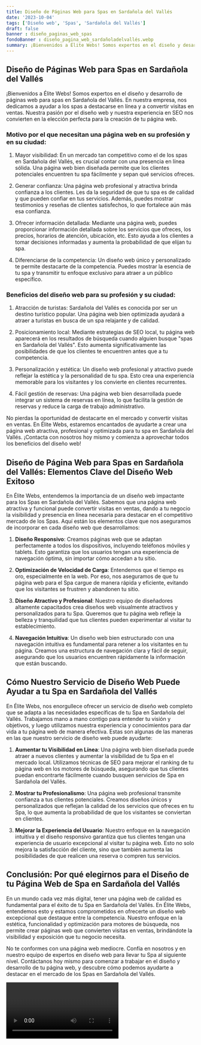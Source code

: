 ```yaml
---
title: Diseño de Páginas Web para Spas en Sardañola del Vallés
date: '2023-10-04'
tags: ['Diseño web', 'Spas', 'Sardañola del Vallés']
draft: false
banner : diseño_paginas_web_spas
fondoBanner : diseño_pagina_web_sardañoladelvallés.webp
summary: ¡Bienvenidos a Élite Webs! Somos expertos en el diseño y desarrollo de páginas web para spas en Sardañola del Vallés. En nuestra empresa, nos dedicamos a ayudar a los spas a destacarse en línea y a convertir visitas en ventas. Nuestra pasión por el diseño web y nuestra experiencia en SEO nos convierten en la elección perfecta para la creación de tu página web.
---
```


## Diseño de Páginas Web para Spas en Sardañola del Vallés

¡Bienvenidos a Élite Webs! Somos expertos en el diseño y desarrollo de páginas web para spas en Sardañola del Vallés. En nuestra empresa, nos dedicamos a ayudar a los spas a destacarse en línea y a convertir visitas en ventas. Nuestra pasión por el diseño web y nuestra experiencia en SEO nos convierten en la elección perfecta para la creación de tu página web.

### Motivo por el que necesitan una página web en su profesión y en su ciudad:

1. Mayor visibilidad: En un mercado tan competitivo como el de los spas en Sardañola del Vallés, es crucial contar con una presencia en línea sólida. Una página web bien diseñada permite que los clientes potenciales encuentren tu spa fácilmente y sepan qué servicios ofreces.

2. Generar confianza: Una página web profesional y atractiva brinda confianza a los clientes. Les da la seguridad de que tu spa es de calidad y que pueden confiar en tus servicios. Además, puedes mostrar testimonios y reseñas de clientes satisfechos, lo que fortalece aún más esa confianza.

3. Ofrecer información detallada: Mediante una página web, puedes proporcionar información detallada sobre los servicios que ofreces, los precios, horarios de atención, ubicación, etc. Esto ayuda a los clientes a tomar decisiones informadas y aumenta la probabilidad de que elijan tu spa.

4. Diferenciarse de la competencia: Un diseño web único y personalizado te permite destacarte de la competencia. Puedes mostrar la esencia de tu spa y transmitir tu enfoque exclusivo para atraer a un público específico.

### Beneficios del diseño web para su profesión y su ciudad:

1. Atracción de turistas: Sardañola del Vallés es conocida por ser un destino turístico popular. Una página web bien optimizada ayudará a atraer a turistas en busca de un spa relajante y de calidad.

2. Posicionamiento local: Mediante estrategias de SEO local, tu página web aparecerá en los resultados de búsqueda cuando alguien busque "spas en Sardañola del Vallés". Esto aumenta significativamente las posibilidades de que los clientes te encuentren antes que a tu competencia.

3. Personalización y estética: Un diseño web profesional y atractivo puede reflejar la estética y la personalidad de tu spa. Esto crea una experiencia memorable para los visitantes y los convierte en clientes recurrentes.

4. Fácil gestión de reservas: Una página web bien desarrollada puede integrar un sistema de reservas en línea, lo que facilita la gestión de reservas y reduce la carga de trabajo administrativo.

No pierdas la oportunidad de destacarte en el mercado y convertir visitas en ventas. En Élite Webs, estaremos encantados de ayudarte a crear una página web atractiva, profesional y optimizada para tu spa en Sardañola del Vallés. ¡Contacta con nosotros hoy mismo y comienza a aprovechar todos los beneficios del diseño web!

<GifSeo />

<Cta />

## Diseño de Página Web para Spas en Sardañola del Vallés: Elementos Clave del Diseño Web Exitoso

En Élite Webs, entendemos la importancia de un diseño web impactante para los Spas en Sardañola del Vallés. Sabemos que una página web atractiva y funcional puede convertir visitas en ventas, dando a tu negocio la visibilidad y presencia en línea necesaria para destacar en el competitivo mercado de los Spas. Aquí están los elementos clave que nos aseguramos de incorporar en cada diseño web que desarrollamos:

1. **Diseño Responsivo**: Creamos páginas web que se adaptan perfectamente a todos los dispositivos, incluyendo teléfonos móviles y tablets. Esto garantiza que los usuarios tengan una experiencia de navegación óptima, sin importar cómo accedan a tu sitio.

2. **Optimización de Velocidad de Carga**: Entendemos que el tiempo es oro, especialmente en la web. Por eso, nos aseguramos de que tu página web para el Spa cargue de manera rápida y eficiente, evitando que los visitantes se frustren y abandonen tu sitio.

3. **Diseño Atractivo y Profesional**: Nuestro equipo de diseñadores altamente capacitados crea diseños web visualmente atractivos y personalizados para tu Spa. Queremos que tu página web refleje la belleza y tranquilidad que tus clientes pueden experimentar al visitar tu establecimiento.

4. **Navegación Intuitiva**: Un diseño web bien estructurado con una navegación intuitiva es fundamental para retener a los visitantes en tu página. Creamos una estructura de navegación clara y fácil de seguir, asegurando que los usuarios encuentren rápidamente la información que están buscando.

## Cómo Nuestro Servicio de Diseño Web Puede Ayudar a tu Spa en Sardañola del Vallés

En Élite Webs, nos enorgullece ofrecer un servicio de diseño web completo que se adapta a las necesidades específicas de tu Spa en Sardañola del Vallés. Trabajamos mano a mano contigo para entender tu visión y objetivos, y luego utilizamos nuestra experiencia y conocimientos para dar vida a tu página web de manera efectiva. Estas son algunas de las maneras en las que nuestro servicio de diseño web puede ayudarte:

1. **Aumentar tu Visibilidad en Línea**: Una página web bien diseñada puede atraer a nuevos clientes y aumentar la visibilidad de tu Spa en el mercado local. Utilizamos técnicas de SEO para mejorar el ranking de tu página web en los motores de búsqueda, asegurando que tus clientes puedan encontrarte fácilmente cuando busquen servicios de Spa en Sardañola del Vallés.

2. **Mostrar tu Profesionalismo**: Una página web profesional transmite confianza a tus clientes potenciales. Creamos diseños únicos y personalizados que reflejan la calidad de los servicios que ofreces en tu Spa, lo que aumenta la probabilidad de que los visitantes se conviertan en clientes.

3. **Mejorar la Experiencia del Usuario**: Nuestro enfoque en la navegación intuitiva y el diseño responsivo garantiza que tus clientes tengan una experiencia de usuario excepcional al visitar tu página web. Esto no solo mejora la satisfacción del cliente, sino que también aumenta las posibilidades de que realicen una reserva o compren tus servicios.

## Conclusión: Por qué elegirnos para el Diseño de tu Página Web de Spa en Sardañola del Vallés

En un mundo cada vez más digital, tener una página web de calidad es fundamental para el éxito de tu Spa en Sardañola del Vallés. En Élite Webs, entendemos esto y estamos comprometidos en ofrecerte un diseño web excepcional que destaque entre la competencia. Nuestro enfoque en la estética, funcionalidad y optimización para motores de búsqueda, nos permite crear páginas web que convierten visitas en ventas, brindándote la visibilidad y exposición que tu negocio necesita.

No te conformes con una página web mediocre. Confía en nosotros y en nuestro equipo de expertos en diseño web para llevar tu Spa al siguiente nivel. Contáctanos hoy mismo para comenzar a trabajar en el diseño y desarrollo de tu página web, y descubre cómo podemos ayudarte a destacar en el mercado de los Spas en Sardañola del Vallés.

<Video />

<CtaBot job='Spas' city='Sardañola del Vallés'/>

<Gmaps query='Sardañola del Vallés+españa+maps' />
